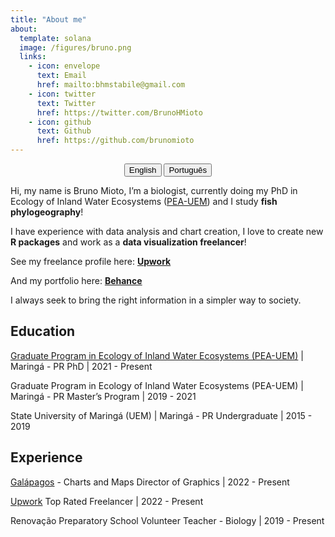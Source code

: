```yaml
---
title: "About me"
about:
  template: solana
  image: /figures/bruno.png
  links:
    - icon: envelope
      text: Email
      href: mailto:bhmstabile@gmail.com
    - icon: twitter
      text: Twitter
      href: https://twitter.com/BrunoHMioto
    - icon: github
      text: Github
      href: https://github.com/brunomioto
---
```


<center>

::: {.btn-group role="group" aria-label="About"}
<a href="about.html"> <button type="button" class="btn btn-primary me-md-2 btn-sm">English</button></a> <a href="about-pt.html"> <button type="button" class="btn btn-primary me-md-2 btn-sm">Português</button></a>
:::

</center>

Hi, my name is Bruno Mioto, I'm a biologist, currently doing my PhD in Ecology of Inland Water Ecosystems ([PEA-UEM](https://en.pea.uem.br/)) and I study **fish phylogeography**!

I have experience with data analysis and chart creation, I love to create new **R packages** and work as a **data visualization freelancer**!

See my freelance profile here: **[Upwork](https://www.upwork.com/freelancers/~01b609b6016a32f6c6)**

And my portfolio here: **[Behance](https://www.behance.net/gallery/136021485/Data-Visualization-Portfolio)**

I always seek to bring the right information in a simpler way to society.

## Education

[Graduate Program in Ecology of Inland Water Ecosystems (PEA-UEM)](https://en.pea.uem.br/) | Maringá - PR
PhD | 2021 - Present

Graduate Program in Ecology of Inland Water Ecosystems (PEA-UEM) | Maringá - PR
Master's Program | 2019 - 2021

State University of Maringá (UEM) | Maringá - PR
Undergraduate | 2015 - 2019

## Experience

[Galápagos](https://www.brgalapagos.com/) - Charts and Maps
Director of Graphics | 2022 - Present

[Upwork](https://www.upwork.com/freelancers/~01b609b6016a32f6c6)
Top Rated Freelancer | 2022 - Present

Renovação Preparatory School
Volunteer Teacher - Biology | 2019 - Present